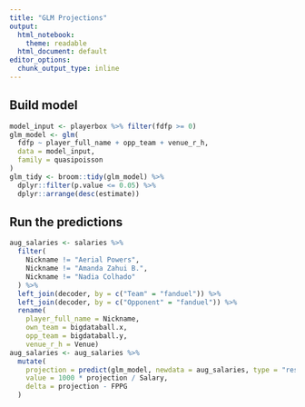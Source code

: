 ```yaml
---
title: "GLM Projections"
output:
  html_notebook: 
    theme: readable
  html_document: default
editor_options: 
  chunk_output_type: inline
---
```


## Build model
```r
model_input <- playerbox %>% filter(fdfp >= 0)
glm_model <- glm(
  fdfp ~ player_full_name + opp_team + venue_r_h,
  data = model_input,
  family = quasipoisson
)
glm_tidy <- broom::tidy(glm_model) %>% 
  dplyr::filter(p.value <= 0.05) %>%
  dplyr::arrange(desc(estimate))
```

## Run the predictions
```r
aug_salaries <- salaries %>%
  filter(
    Nickname != "Aerial Powers",
    Nickname != "Amanda Zahui B.",
    Nickname != "Nadia Colhado"
  ) %>%
  left_join(decoder, by = c("Team" = "fanduel")) %>%
  left_join(decoder, by = c("Opponent" = "fanduel")) %>%
  rename(
    player_full_name = Nickname,
    own_team = bigdataball.x,
    opp_team = bigdataball.y,
    venue_r_h = Venue)
aug_salaries <- aug_salaries %>%
  mutate(
    projection = predict(glm_model, newdata = aug_salaries, type = "response"),
    value = 1000 * projection / Salary,
    delta = projection - FPPG
  )
```
